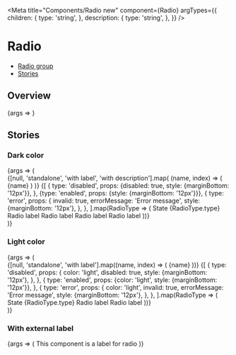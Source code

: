 


<Meta
  title="Components/Radio new"
  component={Radio}
  argTypes={{
    children: {
      type: 'string',
    },
    description: {
      type: 'string',
    },
  }}
/>

# Radio

- [Radio group](#radio-group)
- [Stories](#stories)

## Overview

<Canvas>
  <Story name="Default">{args => <Radio {...args} />}</Story>
</Canvas>

<ArgsTable story="Default" />

## Stories

### Dark color

<Canvas>
  <Story name="Dark color">
    {args => (
      <div>
        <StoryVariantTable className="sg-story-variant-table--align-items-top">
          <thead>
            <tr>
              {[null, 'standalone', 'with label', 'with description'].map(
                (name, index) => (
                  <th>
                    <Headline
                      key={index}
                      extraBold
                      transform="uppercase"
                      type="span"
                      color="text-gray-70"
                      size="small"
                    >
                      {name}
                    </Headline>
                  </th>
                )
              )}
            </tr>
          </thead>
          <tbody>
            {[
              {
                type: 'disabled',
                props: {disabled: true, style: {marginBottom: '12px'}},
              },
              {type: 'enabled', props: {style: {marginBottom: '12px'}}},
              {
                type: 'error',
                props: {
                  invalid: true,
                  errorMessage: 'Error message',
                  style: {marginBottom: '12px'},
                },
              },
            ].map(RadioType => (
              <tr key={RadioType.type}>
                <td>
                  <Headline bold color="text-gray-50" size="xsmall">
                    State
                  </Headline>
                  <Headline
                    extraBold
                    transform="uppercase"
                    type="span"
                    color="text-gray-70"
                    size="small"
                  >
                    {RadioType.type}
                  </Headline>
                </td>
                <td>
                  <Flex alignItems="center" direction="column">
                    <Radio {...RadioType.props} errorMessage={null} />
                    <Radio {...RadioType.props} checked errorMessage={null} />
                  </Flex>
                </td>
                <td>
                  <Flex alignItems="center" direction="column">
                    <Radio {...RadioType.props}>Radio label</Radio>
                    <Radio {...RadioType.props} checked>
                      Radio label
                    </Radio>
                  </Flex>
                </td>
                <td>
                  <Flex
                    alignItems="center"
                    direction="column"
                    style={{
                      width: '320px',
                    }}
                  >
                    <Radio
                      {...RadioType.props}
                      description="More detailed description about this element. You can
                          use here even some formatting and links."
                    >
                      Radio label
                    </Radio>
                    <Radio
                      {...RadioType.props}
                      description="More detailed description about this element. You can
                          use here even some formatting and links."
                      checked
                    >
                      Radio label
                    </Radio>
                  </Flex>
                </td>
              </tr>
            ))}
          </tbody>
        </StoryVariantTable>
      </div>
    )}
  </Story>
</Canvas>

### Light color

<Canvas>
  <Story name="Light color">
    {args => (
      <div>
        <StoryVariantTable className="sg-story-variant-table--align-items-top">
          <thead>
            <tr>
              {[null, 'standalone', 'with label'].map((name, index) => (
                <th>
                  <Headline
                    key={index}
                    extraBold
                    transform="uppercase"
                    type="span"
                    color="text-gray-70"
                    size="small"
                  >
                    {name}
                  </Headline>
                </th>
              ))}
            </tr>
          </thead>
          <tbody>
            {[
              {
                type: 'disabled',
                props: {
                  color: 'light',
                  disabled: true,
                  style: {marginBottom: '12px'},
                },
              },
              {
                type: 'enabled',
                props: {color: 'light', style: {marginBottom: '12px'}},
              },
              {
                type: 'error',
                props: {
                  color: 'light',
                  invalid: true,
                  errorMessage: 'Error message',
                  style: {marginBottom: '12px'},
                },
              },
            ].map(RadioType => (
              <tr
                key={RadioType.type}
                style={{
                  backgroundColor: '#000',
                }}
              >
                <td
                  style={{
                    backgroundColor: 'white',
                  }}
                >
                  <Headline bold color="text-gray-50" size="xsmall">
                    State
                  </Headline>
                  <Headline
                    extraBold
                    transform="uppercase"
                    type="span"
                    color="text-gray-70"
                    size="small"
                  >
                    {RadioType.type}
                  </Headline>
                </td>
                <td>
                  <Flex alignItems="center" direction="column">
                    <Radio {...RadioType.props} errorMessage={null} />
                    <Radio {...RadioType.props} checked errorMessage={null} />
                  </Flex>
                </td>
                <td>
                  <Flex alignItems="center" direction="column">
                    <Radio {...RadioType.props}>Radio label</Radio>
                    <Radio {...RadioType.props} checked>
                      Radio label
                    </Radio>
                  </Flex>
                </td>
              </tr>
            ))}
          </tbody>
        </StoryVariantTable>
      </div>
    )}
  </Story>
</Canvas>

### With external label

<Canvas>
  <Story name="With external label" args={{value: 'test'}}>
    {args => (
      <label id="myRadioID-label">
        <Flex
          style={{
            backgroundColor: 'lightblue',
            borderRadius: '8px',
            padding: '20px 40px',
          }}
        >
          This component is a label for radio
          <Radio value={args.value} aria-labelledby="myRadioID-label" />
        </Flex>
      </label>
    )}
  </Story>
</Canvas>
